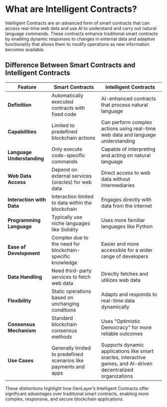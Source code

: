 # What are Intelligent Contracts?

Intelligent Contracts are an advanced form of smart contracts that can access real-time web data and use AI to understand and carry out natural language commands. These contracts enhance traditional smart contracts by enabling dynamic responses to changes in external data and adaptive functionality that allows them to modify operations as new information becomes available.

## Difference Between Smart Contracts and Intelligent Contracts

| Feature                        | Smart Contracts                                         | Intelligent Contracts                                  |
|--------------------------------|---------------------------------------------------------|--------------------------------------------------------|
| **Definition**                 | Automatically executed contracts with fixed code          | AI-enhanced contracts that process natural language |
| **Capabilities**               | Limited to predefined blockchain actions                 | Can perform complex actions using real-time web data and language understanding |
| **Language Understanding**     | Only execute code-specific commands                      | Capable of interpreting and acting on natural language |
| **Web Data Access**            | Depend on external services (oracles) for web data       | Direct access to web data without intermediaries       |
| **Interaction with Data**      | Interaction limited to data within the blockchain        | Engages directly with data from the internet           |
| **Programming Language**       | Typically use niche languages like Solidity               | Uses more familiar languages like Python               |
| **Ease of Development**        | Complex due to the need for blockchain-specific knowledge | Easier and more accessible for a wider range of developers |
| **Data Handling**              | Need third-party services to fetch web data               | Directly fetches and utilizes web data                 |
| **Flexibility**                | Static operations based on unchanging conditions          | Adapts and responds to real-time data dynamically      |
| **Consensus Mechanism**        | Standard blockchain consensus methods                     | Uses "Optimistic Democracy" for more reliable outcomes |
| **Use Cases**                  | Generally limited to predefined scenarios like payments and apps | Supports dynamic applications like smart oracles, interactive games, and AI-driven decentralized organizations |

These distinctions highlight how GenLayer’s Intelligent Contracts offer significant advantages over traditional smart contracts, enabling more complex, responsive, and secure blockchain applications.

